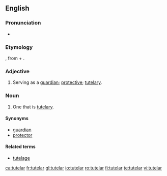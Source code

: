 ==English==
===Pronunciation===
* {{IPA|/tju:dələr/|tu:dələr/}}
===Etymology===
{{etyl|la}} {{term|tutelaris|lang=la}}, from {{term|tutela}} + {{term|-aris}}.
===Adjective===
{{en-adj}}

# Serving as a [[guardian]]; [[protective]]; [[tutelary]].
===Noun===
{{en-noun}}
# One that is [[tutelary]].
====Synonyms====
* [[guardian]]
* [[protector]]
====Related terms====
*[[tutelage]]

[[ca:tutelar]]
[[fr:tutelar]]
[[gl:tutelar]]
[[io:tutelar]]
[[ro:tutelar]]
[[fi:tutelar]]
[[te:tutelar]]
[[vi:tutelar]]